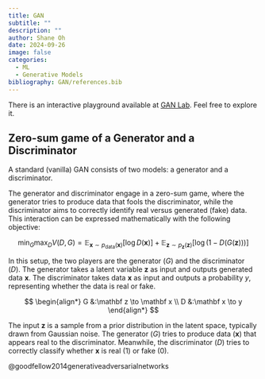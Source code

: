 ---
title: GAN
subtitle: ""
description: ""
author: Shane Oh
date: 2024-09-26
image: false
categories:
  - ML
  - Generative Models
bibliography: GAN/references.bib
---

There is an interactive playground available at [GAN Lab](https://poloclub.github.io/ganlab/). 
Feel free to explore it.

## Zero-sum game of a Generator and a Discriminator

A standard (vanilla) GAN consists of two models: a generator and a discriminator.

The generator and discriminator engage in a zero-sum game, where the generator 
tries to produce data that fools the discriminator, while the discriminator aims 
to correctly identify real versus generated (fake) data. This interaction can be 
expressed mathematically with the following objective:

$$
\min_G \max_D V(D,G)
= \mathbb E_{\mathbf x \sim p_\text{data}(\mathbf x)}[\log D(\mathbf x)]
+ \mathbb E_{\mathbf z \sim p_\mathbf{z}(\mathbf z)}[\log (1-D(G(\mathbf z)))]
$$

In this setup, the two players are the generator ($G$) and the discriminator ($D$).
The generator takes a latent variable $\mathbf z$ as input and outputs generated data 
$\mathbf x$. The discriminator takes data $\mathbf x$ as input and outputs a probability 
$y$, representing whether the data is real or fake.

$$
\begin{align*}
G &:\mathbf z \to \mathbf x \\
D &:\mathbf x \to y
\end{align*}
$$

The input $\mathbf z$ is a sample from a prior distribution in the latent space, 
typically drawn from Gaussian noise. The generator ($G$) tries to produce data 
($\mathbf x$) that appears real to the discriminator. Meanwhile, the discriminator 
($D$) tries to correctly classify whether $\mathbf x$ is real ($1$) or fake ($0$).

@goodfellow2014generativeadversarialnetworks